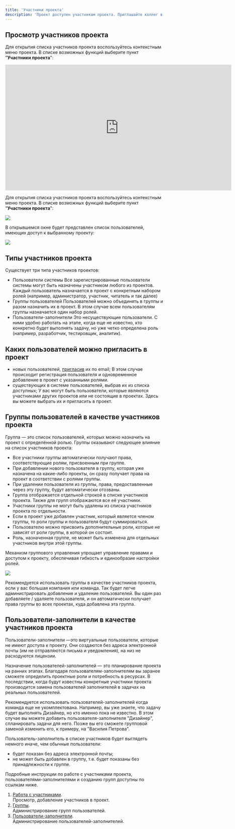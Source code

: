 ```yaml
---
title: 'Участники проекта'
description: 'Проект доступен участникам проекта. Приглашайте коллег в свои пространства.'
---
```


## Просмотр участников проекта

Для открытия списка участников проекта воспользуйтесь контекстным меню проекта. В списке возможных функций выберите пункт "**Участники проекта**":

<iframe width="720" height="400" src="https://rutube.ru/play/embed/fd802b88e99c6bbe3463244b31f2a8bf/" frameBorder="0" allow="clipboard-write; autoplay" webkitAllowFullScreen mozallowfullscreen allowFullScreen style={{ borderRadius: '0.5rem' }} ></iframe>

Для открытия списка участников проекта воспользуйтесь контекстным меню проекта. В списке возможных функций выберите пункт "**Участники проекта**":
<Frame>
  <img src="https://files.gitbook.com/v0/b/gitbook-x-prod.appspot.com/o/spaces%2FiGbgSLUDIqxrq3NUAfL9%2Fuploads%2FNO0qiDm6ncswZiEjbCTS%2F%D0%A1%D0%BD%D0%B8%D0%BC%D0%BE%D0%BA%20%D1%8D%D0%BA%D1%80%D0%B0%D0%BD%D0%B0%202024-10-02%20%D0%B2%2010.14.57.png?alt=media&token=2c3861e9-69f5-48f0-b71e-98e53cfdfdf2" style={{ borderRadius: '0.5rem' }} />
</Frame>

В открывшемся окне будет представлен список пользователей, имеющих доступ к выбранному проекту:
<Frame>
  <img src="https://files.gitbook.com/v0/b/gitbook-x-prod.appspot.com/o/spaces%2FiGbgSLUDIqxrq3NUAfL9%2Fuploads%2FiWoDOtw2J8kety5CgUhy%2Fimage.png?alt=media&token=b76667b1-8f86-44b0-b9a1-e0224ac9f706" style={{ borderRadius: '0.5rem' }} />
</Frame>

## Типы участников проекта
Существует три типа участников проектов:
* Пользователи системы Все зарегистрированные пользователи системы могут быть назначены участником любого из проектов. Каждый пользователь назначается в проект с конкретным набором ролей (например, администратор, участник, читатель и так далее)
* Группы пользователей Пользователей можно объединять в группы и разом назначить их в проект. В этом случае всем пользователям группы назначается один набор ролей.
* Пользователи-заполнители Это несуществующие пользователи. С ними удобно работать на этапе, когда еще не известно, кто конкретно будет выполнять задачу, но уже четко определена роль (например, разработчик, тестировщик, аналитик).

## Каких пользователей можно пригласить в проект
*   новых пользователей, [пригласив](/o/DqjJoZdtLJDvqwHUB8fg/s/iGbgSLUDIqxrq3NUAfL9/~/diff/~/changes/65/rukovodstvo-polzovatelya/rabota-s-uchastnikami#dobavlenie-uchastnikov) их по email; В этом случае происходит регистрация пользователя и одновременное добавление в проект с указанными ролями.
*   существующих в системе пользователей, выбрав их из списка доступных; У вас могут быть пользователи, которые являются участниками других проектов или не состоящие в проектах. Здесь вы можете выбрать их и пригласить в проект.

## Группы пользователей в качестве участников проекта
Группа — это список пользователей, которых можно назначить на проект с определённой ролью. Группы оказывают следующее влияние на список участников проекта:

*   Все участники группы автоматически получают права, соответствующие ролям, присвоенным при группе.
*   При добавлении нового пользователя в группу, которая уже назначена на какие-либо проекты, он сразу получает права на проект в соответствии с ролями группы.
*   При удалении пользователя из группы, права, предоставленные через эту группу, будут автоматически отозваны.
*   Группа отображается отдельной строкой в списке участников проекта. Также для групп отображаются все её участники.
*   Участники группы не могут быть удалены из списка участников проекта по отдельности.
*   Если в проект уже добавлен участник, который является членом группы, то роли группы и пользователя будут суммироваться.
*   Пользователю можно присвоить дополнительные роли, которые не зависят от роли группы, в которой он состоит.
*   Роль, назначенная группе, не может быть изменена для отдельных участников внутри этой группы.

Механизм группового управления упрощает управление правами и доступом к проекту, обеспечивая гибкость и единообразие настройки ролей.

<Frame>
  <img src="https://files.gitbook.com/v0/b/gitbook-x-prod.appspot.com/o/spaces%2FiGbgSLUDIqxrq3NUAfL9%2Fuploads%2FyoQRbV2AF1tzOq929YNL%2FPLaimage.png?alt=media&token=77d5ea91-23cb-4e4d-870e-73ac352a929a" style={{ borderRadius: '0.5rem' }} />
</Frame>

<Tip>Рекомендуется использовать группы в качестве участников проекта, если у вас большая компания или команда. Так будет легче администрировать добавление и удаление пользователей. Вы один раз добавляете / удаляете пользователя, и он автоматически получает права группы во всех проектах, куда добавлена эта группа.</Tip>

## Пользователи-заполнители в качестве участников проекта

Пользователи-заполнители —это виртуальные пользователи, которые не имеют доступа к проекту. Они создаются без адреса электронной почты (им не отправляются письма и уведомления), на низ не расходуются лицензии.

Назначение пользователей-заполнителей — это планирование проекта на ранних этапах. Благодаря пользователям-заполнителям вы заранее сможете определить проектные роли и потребность в ресурсах. В последствии, когда будут известны конкретные участники проекта производится замена пользователей заполнителей в задачах на реальных пользователей.

<Tip>
Рекомендуется использовать пользователей-заполнителей когда команда еще не укомплектована. Например, вы уже знаете, что задачу будет выполнять Дизайнер, но кто именно пока не известно. В этом случае вы можете добавить пользователя-заполнителя "Дизайнер", спланировать задачи для него. Позже вы его сможете групповой заменой изменить его, к примеру, на "Василия Петрова".
</Tip>

Пользователь-заполнитель в списке участников будет выглядеть немного иначе, чем обычные пользователи:
* будет показан без адреса электронной почты;
* не может быть добавлен в группу, т.е. будет показаны без принадлежности к группе.

Подробные инструкции по работе с участниками проекта, пользователями-заполнителями и созданию групп доступны по ссылкам ниже.

1.  [Работа с участниками](/o/DqjJoZdtLJDvqwHUB8fg/s/iGbgSLUDIqxrq3NUAfL9/~/diff/~/changes/65/rukovodstvo-polzovatelya/rabota-s-uchastnikami).   
    Просмотр, добавление участников в проект.
2.  [Группы](/o/DqjJoZdtLJDvqwHUB8fg/s/iGbgSLUDIqxrq3NUAfL9/~/diff/~/changes/65/rukovodstvo-administratora/polzovateli-zapolniteli-i-gruppy/gruppy).   
    Администрирование групп пользователей.
3.  [Пользователи-заполнители](/o/DqjJoZdtLJDvqwHUB8fg/s/iGbgSLUDIqxrq3NUAfL9/~/diff/~/changes/65/rukovodstvo-administratora/polzovateli-zapolniteli-i-gruppy/polzovateli-zapolniteli).   
    Администрирование пользователей-заполнителей.

